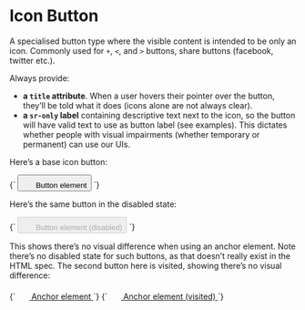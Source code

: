 
<Meta title="Atoms/Button/Icon" />

# Icon Button

A specialised button type where the visible content is intended to be only an icon. Commonly used for `+`, `<`, and `>` buttons, share buttons (facebook, twitter etc.).

Always provide:

- **a `title` attribute**. When a user hovers their pointer over the button, they’ll be told what it does (icons alone are not always clear).
- **a `sr-only` label** containing descriptive text next to the icon, so the button will have valid text to use as button label (see examples). This dictates whether people with visual impairments (whether temporary or permanent) can use our UIs.


Here’s a base icon button:

<Canvas>
  <Story name="Button element">
    {`
      <button class="a-button a-button--icon" title="Button element">
        <svg width="20" height="20" class="a-icon" aria-hidden="true" focusable="false">
          <use xlink:href="${icons}#icon-plus"></use>
        </svg>
        <span class="u-sr-only">Button element</span>
      </button>
    `}
  </Story>
</Canvas>

Here’s the same button in the disabled state:

<Canvas>
  <Story name="Button element (disabled)">
    {`
      <button disabled class="a-button a-button--icon" title="Button element (disabled)">
        <svg width="20" height="20" class="a-icon" aria-hidden="true" focusable="false">
          <use xlink:href="${icons}#icon-plus"></use>
        </svg>
        <span class="u-sr-only">Button element (disabled)</span>
      </button>
    `}
  </Story>
</Canvas>

This shows there’s no visual difference when using an anchor element. Note there’s no disabled state for such buttons, as that doesn’t really exist in the HTML spec. The second button here is visited, showing there’s no visual difference:

<Canvas>
  <Story name="Anchor element as button">
    {`
      <a href="#" class="a-button a-button--icon" title="Anchor element">
        <svg width="20" height="20" class="a-icon" aria-hidden="true" focusable="false">
          <use xlink:href="${icons}#icon-plus"></use>
        </svg>
        <span class="u-sr-only">Anchor element</span>
      </a>
    `}
  </Story>
  <Story name="Anchor element as button (visited)">
    {`
      <a href="/" class="a-button a-button--icon" title="Anchor element (visited)">
        <svg width="20" height="20" class="a-icon" aria-hidden="true" focusable="false">
          <use xlink:href="${icons}#icon-plus"></use>
        </svg>
        <span class="u-sr-only">Anchor element (visited)</span>
      </a>
    `}
  </Story>
</Canvas>

